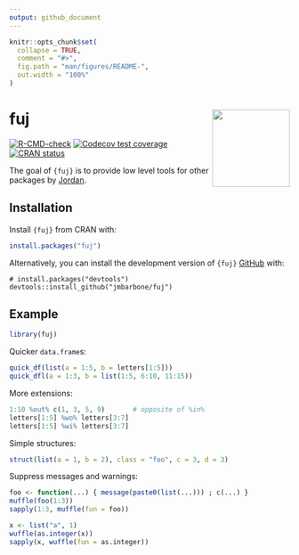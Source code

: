 ```yaml
---
output: github_document
---
```


<!-- README.md is generated from README.Rmd. Please edit that file -->

```r
knitr::opts_chunk$set(
  collapse = TRUE,
  comment = "#>",
  fig.path = "man/figures/README-",
  out.width = "100%"
)
```

# fuj <a href='https://github.com/jmbarbone/fuj'><img src='man/figures/logo.png' align="right" height="139" /></a>

<!-- badges: start -->
[![R-CMD-check](https://github.com/jmbarbone/fuj/actions/workflows/R-CMD-check.yaml/badge.svg)](https://github.com/jmbarbone/fuj/actions/workflows/R-CMD-check.yaml)
[![Codecov test coverage](https://codecov.io/gh/jmbarbone/fuj/branch/main/graph/badge.svg)](https://app.codecov.io/gh/jmbarbone/fuj?branch=main)
[![CRAN status](https://www.r-pkg.org/badges/version/fuj)](https://CRAN.R-project.org/package=fuj)
<!-- badges: end -->

The goal of `{fuj}` is to provide low level tools for other packages by [Jordan](https://github.com/jmbarbone).

## Installation

Install `{fuj}` from CRAN with:

``` r
install.packages("fuj")
```

Alternatively, you can install the development version of `{fuj}` [GitHub](https://github.com/) with:

```
# install.packages("devtools")
devtools::install_github("jmbarbone/fuj")
```

## Example

```r
library(fuj)
```

Quicker `data.frame`s:

```r
quick_df(list(a = 1:5, b = letters[1:5]))
quick_dfl(a = 1:3, b = list(1:5, 6:10, 11:15))
```

More extensions:

```r
1:10 %out% c(1, 3, 5, 9)       # opposite of %in% 
letters[1:5] %wo% letters[3:7]
letters[1:5] %wi% letters[3:7]
```

Simple structures:

```r
struct(list(a = 1, b = 2), class = "foo", c = 3, d = 3)
```

Suppress messages and warnings:

```r
foo <- function(...) { message(paste0(list(...))) ; c(...) }
muffle(foo(1:3))
sapply(1:3, muffle(fun = foo))

x <- list("a", 1)
wuffle(as.integer(x))
sapply(x, wuffle(fun = as.integer))
```

